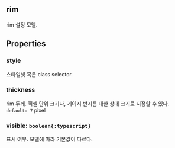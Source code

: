 ## rim
rim 설정 모델.
## Properties

### style
스타일셋 혹은 class selector.  

### thickness
rim 두께.
픽셀 단위 크기나, 게이지 반지름 대한 상대 크기로 지정할 수 있다.  
`default: 7` pixel 

### visible: `boolean{:typescript}`
표시 여부.
모델에 따라 기본값이 다르다.  
